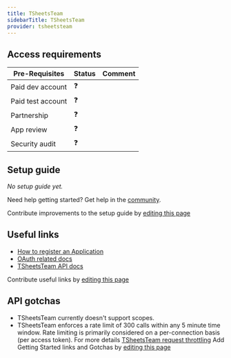 ```yaml
---
title: TSheetsTeam
sidebarTitle: TSheetsTeam
provider: tsheetsteam
---
```



<Overview />
<PreBuiltTooling provider={providers[pageMetadata.provider]} />
<PreBuiltUseCases />

## Access requirements
| Pre-Requisites | Status | Comment|
| - | - | - |
| Paid dev account | ❓ |  |
| Paid test account | ❓ |  |
| Partnership | ❓ | |
| App review | ❓ |  |
| Security audit | ❓ | |


## Setup guide

_No setup guide yet._

<Tip>Need help getting started? Get help in the [community](https://nango.dev/slack).</Tip>

<Note>Contribute improvements to the setup guide by [editing this page](https://github.com/nangohq/nango/tree/master/docs-v2/integrations/all/insightly.mdx)</Note>


## Useful links

-   [How to register an Application](https://tsheetsteam.github.io/api_docs/#obtaining-an-api-access-token)
-   [OAuth related docs](https://tsheetsteam.github.io/api_docs/#authentication)
-   [TSheetsTeam API docs](https://tsheetsteam.github.io/api_docs/#introduction)


<Note>Contribute useful links by [editing this page](https://github.com/nangohq/nango/tree/master/docs-v2/integrations/all/insightly.mdx)</Note>

## API gotchas
-   TSheetsTeam currently doesn't support scopes.
-   TSheetsTeam enforces a rate limit of 300 calls within any 5 minute time window. Rate limiting is primarily considered on a per-connection basis (per access token). For more details [TSheetsTeam request throttling](https://tsheetsteam.github.io/api_docs/#request-throttling)
<Note>Add Getting Started links and Gotchas by [editing this page](https://github.com/nangohq/nango/tree/master/docs-v2/integrations/all/tsheetsteam.mdx)</Note>
